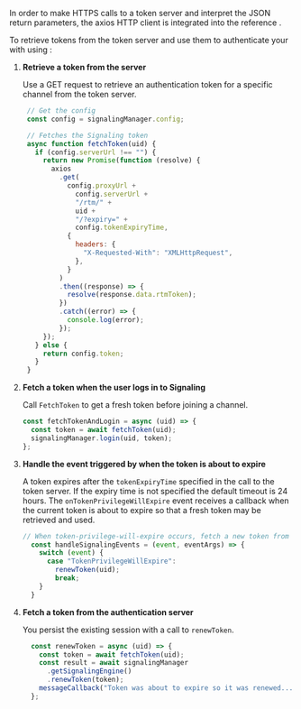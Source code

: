 <PlatformWrapper platform="web">

In order to make HTTPS calls to a token server and interpret the JSON return parameters, the axios HTTP
  client is integrated into the reference .

To retrieve tokens from the token server and use them to authenticate your <Vpl k="CLIENT" /> with <Vg k="MESS" />
  using  <Vpd k="SDK" />:

1.  **Retrieve a token from the server**

    Use a GET request to retrieve an authentication token for a specific channel from the token server.

     ``` javascript
      // Get the config
      const config = signalingManager.config;

      // Fetches the Signaling token
      async function fetchToken(uid) {
        if (config.serverUrl !== "") {
          return new Promise(function (resolve) {
            axios
              .get(
                config.proxyUrl +
                  config.serverUrl +
                  "/rtm/" +
                  uid +
                  "/?expiry=" +
                  config.tokenExpiryTime,
                {
                  headers: {
                    "X-Requested-With": "XMLHttpRequest",
                  },
                }
              )
              .then((response) => {
                resolve(response.data.rtmToken);
              })
              .catch((error) => {
                console.log(error);
              });
          });
        } else {
          return config.token;
        }
      }
    ```

1.  **Fetch a token when the user logs in to Signaling**

    Call `FetchToken` to get a fresh token before joining a channel.

    ``` javascript
    const fetchTokenAndLogin = async (uid) => {
      const token = await fetchToken(uid);
      signalingManager.login(uid, token);
    };
    ```

1.  **Handle the event triggered by <Vg k="AGORA_BACKEND" /> when the token is about to expire**

    A token expires after the `tokenExpiryTime` specified in the call to the token server. If the expiry time
  is not specified the default timeout is 24 hours. The  `onTokenPrivilegeWillExpire` event receives a callback when
  the current token is about to expire so that a fresh token may be retrieved and used.

    ``` javascript
    // When token-privilege-will-expire occurs, fetch a new token from the server and call renewToken to renew the token.
      const handleSignalingEvents = (event, eventArgs) => {
        switch (event) {
          case "TokenPrivilegeWillExpire":
            renewToken(uid);
            break;
        }
      }
    ```

1. **Fetch a token from the authentication server**

    You persist the existing session with a call to `renewToken`.

    ``` javascript
      const renewToken = async (uid) => {
        const token = await fetchToken(uid);
        const result = await signalingManager
          .getSignalingEngine()
          .renewToken(token);
        messageCallback("Token was about to expire so it was renewed...")
      };
    ```

</PlatformWrapper>
